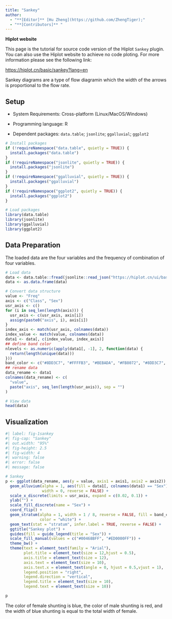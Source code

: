```yaml
---
title: "Sankey"
author:
  - "**[Editor]** [Hu Zheng](https://github.com/ZhengTiger);"
  - "**[Contributors]** "
---
```


::: callout-note
**Hiplot website**

This page is the tutorial for source code version of the Hiplot `Sankey` plugin. You can also use the Hiplot website to achieve no code ploting. For more information please see the following link:

<https://hiplot.cn/basic/sankey?lang=en>
:::

Sankey diagrams are a type of flow diagramin which the width of the arrows is proportional to the flow rate.

## Setup

-   System Requirements: Cross-platform (Linux/MacOS/Windows)

-   Programming language: R

-   Dependent packages: `data.table`; `jsonlite`; `ggalluvial`; `ggplot2`

```r
# Install packages
if (!requireNamespace("data.table", quietly = TRUE)) {
  install.packages("data.table")
}
if (!requireNamespace("jsonlite", quietly = TRUE)) {
  install.packages("jsonlite")
}
if (!requireNamespace("ggalluvial", quietly = TRUE)) {
  install.packages("ggalluvial")
}
if (!requireNamespace("ggplot2", quietly = TRUE)) {
  install.packages("ggplot2")
}

# Load packages
library(data.table)
library(jsonlite)
library(ggalluvial)
library(ggplot2)
```

## Data Preparation

The loaded data are the four variables and the frequency of combination of four variables.

```r
# Load data
data <- data.table::fread(jsonlite::read_json("https://hiplot.cn/ui/basic/sankey/data.json")$exampleData$textarea[[1]])
data <- as.data.frame(data)

# Convert data structure
value <- "Freq"
axis <- c("Class", "Sex")
usr_axis <- c()
for (i in seq_len(length(axis))) {
  usr_axis <- c(usr_axis, axis[i])
  assign(paste0("axis", i), axis[i])
}
index_axis <- match(usr_axis, colnames(data))
index_value <- match(value, colnames(data))
data1 <- data[, c(index_value, index_axis)]
## define band color
nlevels <- as.numeric(apply(data1[, -1], 2, function(data) {
  return(length(unique(data)))
}))
band_color <- c("#8DD3C7", "#FFFFB3", "#BEBADA", "#FB8072", "#8DD3C7", "#FFFFB3")
## rename data
data_rename <- data1
colnames(data_rename) <- c(
  "value",
  paste("axis", seq_len(length(usr_axis)), sep = "")
)

# View data
head(data)
```

## Visualization

```r
#| label: fig-1sankey
#| fig-cap: "Sankey"
#| out.width: "95%"
#| fig-height: 2.5
#| fig-width: 4
#| warning: false
#| error: false
#| message: false

# Sankey
p <- ggplot(data_rename, aes(y = value, axis1 = axis1, axis2 = axis2)) +
  geom_alluvium(alpha = 1, aes(fill = data1[, colnames(data1) == "Sex"]),
                width = 0, reverse = FALSE) +
  scale_x_discrete(limits = usr_axis, expand = c(0.02, 0.1)) +
  ylab("") +
  scale_fill_discrete(name = "Sex") +
  coord_flip() +
  geom_stratum(alpha = 1, width = 1 / 8, reverse = FALSE, fill = band_color,
               color = "white") +
  geom_text(stat = "stratum", infer.label = TRUE, reverse = FALSE) +
  ggtitle("Sankey plot") +
  guides(fill = guide_legend(title = "Sex")) +
  scale_fill_manual(values = c("#00468BFF", "#ED0000FF")) +
  theme_bw() +
  theme(text = element_text(family = "Arial"),
        plot.title = element_text(size = 12,hjust = 0.5),
        axis.title = element_text(size = 12),
        axis.text = element_text(size = 10),
        axis.text.x = element_text(angle = 0, hjust = 0.5,vjust = 1),
        legend.position = "right",
        legend.direction = "vertical",
        legend.title = element_text(size = 10),
        legend.text = element_text(size = 10))

p
```

The color of female shunting is blue, the color of male shunting is red, and the width of blue shunting is equal to the total width of female.



